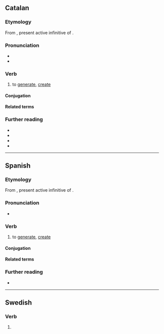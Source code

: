 ==Catalan==

===Etymology===
From {{der|ca|la|generāre}}, present active infinitive of {{m|la|generō}}.

===Pronunciation===
* {{ca-IPA}}
* {{rhymes|ca|a(ɾ)}}

===Verb===
{{ca-verb}}

# to [[generate]], [[create]]

====Conjugation====
{{ca-conj-ar|gener}}

====Related terms====
{{rel4|ca
|generació
|generador
|generatiu
|regenerar}}

===Further reading===
* {{R:IEC2}}
* {{R:GDLC}}
* {{R:DNV}}
* {{R:DCVB}}

----

==Spanish==

===Etymology===
From {{der|es|la|generāre}}, present active infinitive of {{m|la|generō}}.

===Pronunciation===
* {{es-IPA}}

===Verb===
{{es-verb|gener|ar}}

# to [[generate]], [[create]]
#: {{uxi|es|Una política de Estado para '''generar''' riqueza|A state policy to create wealth}}
#: {{syn|es|crear}}

====Conjugation====
{{es-conj-ar|gener|combined=1}}

====Related terms====
{{rel4|es
|generación
|generador
|generativo
|regenerar}}

===Further reading===
* {{R:DRAE}}

----

==Swedish==

===Verb===
{{head|sv|verb form}}

# {{sv-verb-form-pre|genera}}